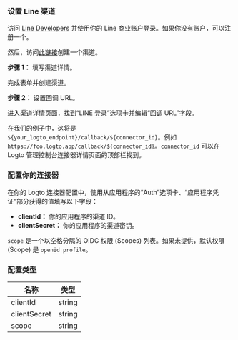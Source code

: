 ### 设置 Line 渠道

访问 [Line Developers](https://developers.line.biz/console/) 并使用你的 Line 商业账户登录。如果你没有账户，可以注册一个。

然后，访问[此链接](https://developers.line.biz/console/register/line-login/provider/)创建一个渠道。

**步骤 1：** 填写渠道详情。

完成表单并创建渠道。

**步骤 2：** 设置回调 URL。

进入渠道详情页面，找到“LINE 登录”选项卡并编辑“回调 URL”字段。

在我们的例子中，这将是 `${your_logto_endpoint}/callback/${connector_id}`。例如 `https://foo.logto.app/callback/${connector_id}`。`connector_id` 可以在 Logto 管理控制台连接器详情页面的顶部栏找到。

### 配置你的连接器

在你的 Logto 连接器配置中，使用从应用程序的“Auth”选项卡、“应用程序凭证”部分获得的值填写以下字段：

- **clientId：** 你的应用程序的渠道 ID。
- **clientSecret：** 你的应用程序的渠道密钥。

`scope` 是一个以空格分隔的 OIDC 权限 (Scopes) 列表。如果未提供，默认权限 (Scope) 是 `openid profile`。

### 配置类型

| 名称         | 类型   |
| ------------ | ------ |
| clientId     | string |
| clientSecret | string |
| scope        | string |
